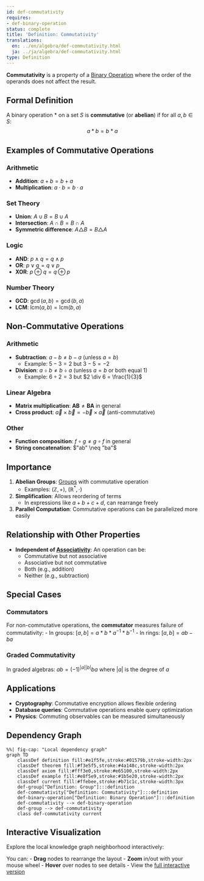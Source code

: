 ```yaml
---
id: def-commutativity
requires:
- def-binary-operation
status: complete
title: 'Definition: Commutativity'
translations:
  en: ../en/algebra/def-commutativity.html
  ja: ../ja/algebra/def-commutativity.html
type: Definition
---
```


**Commutativity** is a property of a [Binary Operation](def-binary-operation.qmd) where the order of the operands does not affect the result.

## Formal Definition

A binary operation $*$ on a set $S$ is **commutative** (or **abelian**) if for all $a, b \in S$:
$$a * b = b * a$$

## Examples of Commutative Operations

### Arithmetic
- **Addition**: $a + b = b + a$
- **Multiplication**: $a \cdot b = b \cdot a$

### Set Theory
- **Union**: $A \cup B = B \cup A$
- **Intersection**: $A \cap B = B \cap A$
- **Symmetric difference**: $A \triangle B = B \triangle A$

### Logic
- **AND**: $p \land q = q \land p$
- **OR**: $p \lor q = q \lor p$
- **XOR**: $p \oplus q = q \oplus p$

### Number Theory
- **GCD**: $\gcd(a, b) = \gcd(b, a)$
- **LCM**: $\text{lcm}(a, b) = \text{lcm}(b, a)$

## Non-Commutative Operations

### Arithmetic
- **Subtraction**: $a - b \neq b - a$ (unless $a = b$)
  - Example: $5 - 3 = 2$ but $3 - 5 = -2$
- **Division**: $a \div b \neq b \div a$ (unless $a = b$ or both equal 1)
  - Example: $6 \div 2 = 3$ but $2 \div 6 = \frac{1}{3}$

### Linear Algebra
- **Matrix multiplication**: $\mathbf{AB} \neq \mathbf{BA}$ in general
- **Cross product**: $\vec{a} \times \vec{b} = -\vec{b} \times \vec{a}$ (anti-commutative)

### Other
- **Function composition**: $f \circ g \neq g \circ f$ in general
- **String concatenation**: $"ab" \neq "ba"$

## Importance

1. **Abelian Groups**: [Groups](def-group.qmd) with commutative operation
   - Examples: $(\mathbb{Z}, +)$, $(\mathbb{R}^*, \cdot)$

2. **Simplification**: Allows reordering of terms
   - In expressions like $a + b + c + d$, can rearrange freely

3. **Parallel Computation**: Commutative operations can be parallelized more easily

## Relationship with Other Properties

- **Independent of [Associativity](def-associativity.qmd)**: An operation can be:
  - Commutative but not associative
  - Associative but not commutative
  - Both (e.g., addition)
  - Neither (e.g., subtraction)

## Special Cases

### Commutators
For non-commutative operations, the **commutator** measures failure of commutativity:
- In groups: $[a, b] = a * b * a^{-1} * b^{-1}$
- In rings: $[a, b] = ab - ba$

### Graded Commutativity
In graded algebras: $ab = (-1)^{|a||b|}ba$ where $|a|$ is the degree of $a$

## Applications

- **Cryptography**: Commutative encryption allows flexible ordering
- **Database queries**: Commutative operations enable query optimization
- **Physics**: Commuting observables can be measured simultaneously

## Dependency Graph

```mermaid
%%| fig-cap: "Local dependency graph"
graph TD
    classDef definition fill:#e1f5fe,stroke:#01579b,stroke-width:2px
    classDef theorem fill:#f3e5f5,stroke:#4a148c,stroke-width:2px
    classDef axiom fill:#fff3e0,stroke:#e65100,stroke-width:2px
    classDef example fill:#e8f5e9,stroke:#1b5e20,stroke-width:2px
    classDef current fill:#ffebee,stroke:#b71c1c,stroke-width:3px
    def-group["Definition: Group"]:::definition
    def-commutativity["Definition: Commutativity"]:::definition
    def-binary-operation["Definition: Binary Operation"]:::definition
    def-commutativity --> def-binary-operation
    def-group --> def-commutativity
    class def-commutativity current
```

## Interactive Visualization

Explore the local knowledge graph neighborhood interactively:

::: {.graph-viz data-id="def-commutativity" data-width="700" data-height="500"}
:::

You can:
- **Drag** nodes to rearrange the layout
- **Zoom** in/out with your mouse wheel
- **Hover** over nodes to see details
- View the [full interactive version](../../output/interactive/def-commutativity.html){target="_blank"}
